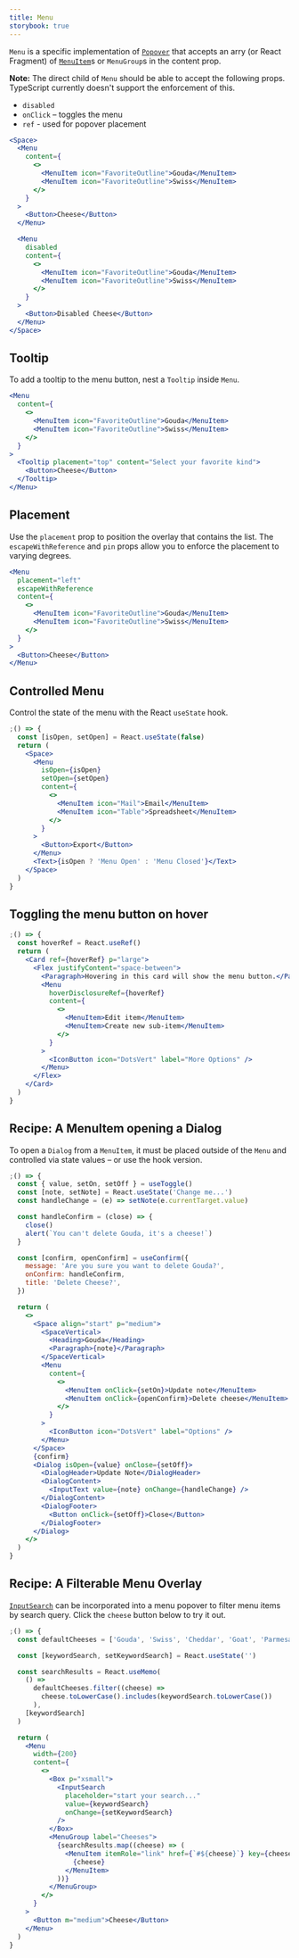 ```yaml
---
title: Menu
storybook: true
---
```


`Menu` is a specific implementation of [`Popover`](popover) that accepts an arry
(or React Fragment) of [`MenuItem`](menuitem)s or `MenuGroup`s in the content prop.

**Note:** The direct child of `Menu` should be able to accept the following props. TypeScript currently doesn't support the enforcement of this.

- `disabled`
- `onClick` – toggles the menu
- `ref` - used for popover placement

```jsx
<Space>
  <Menu
    content={
      <>
        <MenuItem icon="FavoriteOutline">Gouda</MenuItem>
        <MenuItem icon="FavoriteOutline">Swiss</MenuItem>
      </>
    }
  >
    <Button>Cheese</Button>
  </Menu>

  <Menu
    disabled
    content={
      <>
        <MenuItem icon="FavoriteOutline">Gouda</MenuItem>
        <MenuItem icon="FavoriteOutline">Swiss</MenuItem>
      </>
    }
  >
    <Button>Disabled Cheese</Button>
  </Menu>
</Space>
```

## Tooltip

To add a tooltip to the menu button, nest a `Tooltip` inside `Menu`.

```jsx
<Menu
  content={
    <>
      <MenuItem icon="FavoriteOutline">Gouda</MenuItem>
      <MenuItem icon="FavoriteOutline">Swiss</MenuItem>
    </>
  }
>
  <Tooltip placement="top" content="Select your favorite kind">
    <Button>Cheese</Button>
  </Tooltip>
</Menu>
```

## Placement

Use the `placement` prop to position the overlay that contains the list.
The `escapeWithReference` and `pin` props allow you to enforce the placement to varying degrees.

```jsx
<Menu
  placement="left"
  escapeWithReference
  content={
    <>
      <MenuItem icon="FavoriteOutline">Gouda</MenuItem>
      <MenuItem icon="FavoriteOutline">Swiss</MenuItem>
    </>
  }
>
  <Button>Cheese</Button>
</Menu>
```

## Controlled Menu

Control the state of the menu with the React `useState` hook.

```jsx
;() => {
  const [isOpen, setOpen] = React.useState(false)
  return (
    <Space>
      <Menu
        isOpen={isOpen}
        setOpen={setOpen}
        content={
          <>
            <MenuItem icon="Mail">Email</MenuItem>
            <MenuItem icon="Table">Spreadsheet</MenuItem>
          </>
        }
      >
        <Button>Export</Button>
      </Menu>
      <Text>{isOpen ? 'Menu Open' : 'Menu Closed'}</Text>
    </Space>
  )
}
```

## Toggling the menu button on hover

```jsx
;() => {
  const hoverRef = React.useRef()
  return (
    <Card ref={hoverRef} p="large">
      <Flex justifyContent="space-between">
        <Paragraph>Hovering in this card will show the menu button.</Paragraph>
        <Menu
          hoverDisclosureRef={hoverRef}
          content={
            <>
              <MenuItem>Edit item</MenuItem>
              <MenuItem>Create new sub-item</MenuItem>
            </>
          }
        >
          <IconButton icon="DotsVert" label="More Options" />
        </Menu>
      </Flex>
    </Card>
  )
}
```

## Recipe: A MenuItem opening a Dialog

To open a `Dialog` from a `MenuItem`, it must be placed outside of the `Menu` and
controlled via state values – or use the hook version.

```jsx
;() => {
  const { value, setOn, setOff } = useToggle()
  const [note, setNote] = React.useState('Change me...')
  const handleChange = (e) => setNote(e.currentTarget.value)

  const handleConfirm = (close) => {
    close()
    alert(`You can't delete Gouda, it's a cheese!`)
  }

  const [confirm, openConfirm] = useConfirm({
    message: 'Are you sure you want to delete Gouda?',
    onConfirm: handleConfirm,
    title: 'Delete Cheese?',
  })

  return (
    <>
      <Space align="start" p="medium">
        <SpaceVertical>
          <Heading>Gouda</Heading>
          <Paragraph>{note}</Paragraph>
        </SpaceVertical>
        <Menu
          content={
            <>
              <MenuItem onClick={setOn}>Update note</MenuItem>
              <MenuItem onClick={openConfirm}>Delete cheese</MenuItem>
            </>
          }
        >
          <IconButton icon="DotsVert" label="Options" />
        </Menu>
      </Space>
      {confirm}
      <Dialog isOpen={value} onClose={setOff}>
        <DialogHeader>Update Note</DialogHeader>
        <DialogContent>
          <InputText value={note} onChange={handleChange} />
        </DialogContent>
        <DialogFooter>
          <Button onClick={setOff}>Close</Button>
        </DialogFooter>
      </Dialog>
    </>
  )
}
```

## Recipe: A Filterable Menu Overlay

[`InputSearch`](/forms/input-search) can be incorporated into a menu popover to filter menu items by search query. Click the `cheese` button below to try it out.

```jsx
;() => {
  const defaultCheeses = ['Gouda', 'Swiss', 'Cheddar', 'Goat', 'Parmesan']

  const [keywordSearch, setKeywordSearch] = React.useState('')

  const searchResults = React.useMemo(
    () =>
      defaultCheeses.filter((cheese) =>
        cheese.toLowerCase().includes(keywordSearch.toLowerCase())
      ),
    [keywordSearch]
  )

  return (
    <Menu
      width={200}
      content={
        <>
          <Box p="xsmall">
            <InputSearch
              placeholder="start your search..."
              value={keywordSearch}
              onChange={setKeywordSearch}
            />
          </Box>
          <MenuGroup label="Cheeses">
            {searchResults.map((cheese) => (
              <MenuItem itemRole="link" href={`#${cheese}`} key={cheese}>
                {cheese}
              </MenuItem>
            ))}
          </MenuGroup>
        </>
      }
    >
      <Button m="medium">Cheese</Button>
    </Menu>
  )
}
```

